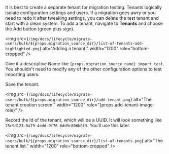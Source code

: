 ---
---

It is best to create a separate tenant for migration testing. Tenants logically isolate configuration settings and users. If a migration goes awry or you need to redo it after tweaking settings, you can delete the test tenant and start with a clean system. To add a tenant, navigate to <strong>Tenants</strong> and choose the <InlineUIElement>Add</InlineUIElement> button (green plus sign).

<img src={`/img/docs/lifecycle/migrate-users/bulk/${props.migration_source_dir}/list-of-tenants-add-highlighted.png`} alt="Adding a tenant." width="1200" role="bottom-cropped" />

Give it a descriptive <InlineField>Name</InlineField> like `{props.migration_source_name} import test`. You shouldn't need to modify any of the other configuration options to test importing users.

Save the tenant.

<img src={`/img/docs/lifecycle/migrate-users/bulk/${props.migration_source_dir}/add-tenant.png`} alt="The tenant creation screen." width="1200" role="{props.add-tenant-image-role}" />

Record the Id of the tenant, which will be a UUID. It will look something like `25c9d123-8a79-4edd-9f76-8dd9c806b0f3`. You'll use this later.

<img src={`/img/docs/lifecycle/migrate-users/bulk/${props.migration_source_dir}/list-of-tenants.png`} alt="The tenant list." width="1200" role="bottom-cropped" />
